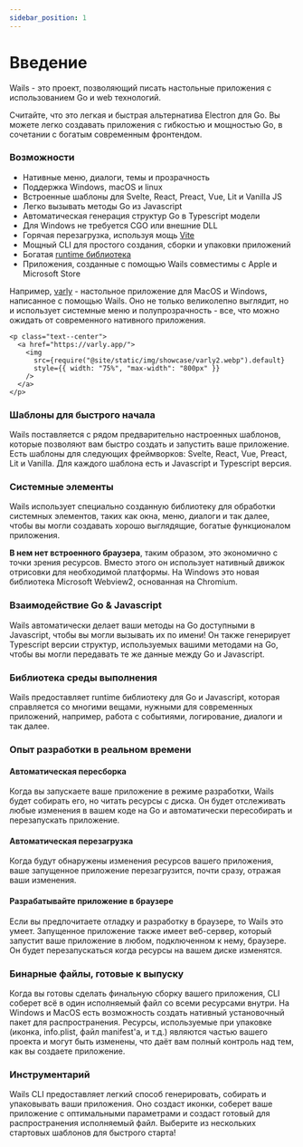 ```yaml
---
sidebar_position: 1
---
```


# Введение

Wails - это проект, позволяющий писать настольные приложения с использованием Go и web технологий.

Считайте, что это легкая и быстрая альтернатива Electron для Go. Вы можете легко создавать приложения с гибкостью и мощностью Go, в сочетании с богатым современным фронтендом.

### Возможности

- Нативные меню, диалоги, темы и прозрачность
- Поддержка Windows, macOS и linux
- Встроенные шаблоны для Svelte, React, Preact, Vue, Lit и Vanilla JS
- Легко вызывать методы Go из Javascript
- Автоматическая генерация структур Go в Typescript модели
- Для Windows не требуется CGO или внешние DLL
- Горячая перезагрузка, используя мощь [Vite](https://vitejs.dev/)
- Мощный CLI для простого создания, сборки и упаковки приложений
- Богатая [runtime библиотека](/docs/reference/runtime/intro)
- Приложения, созданные с помощью Wails совместимы с Apple и Microsoft Store

Например, [varly](https://varly.app) - настольное приложение для MacOS и Windows, написанное с помощью Wails. Оно не только великолепно выглядит, но и использует системные меню и полупрозрачность - все, что можно ожидать от современного нативного приложения.

```mdx-code-block
<p class="text--center">
  <a href="https://varly.app/">
    <img
      src={require("@site/static/img/showcase/varly2.webp").default}
      style={{ width: "75%", "max-width": "800px" }}
    />
  </a>
</p>
```

### Шаблоны для быстрого начала

Wails поставляется с рядом предварительно настроенных шаблонов, которые позволяют вам быстро создать и запустить ваше приложение. Есть шаблоны для следующих фреймворков: Svelte, React, Vue, Preact, Lit и Vanilla. Для каждого шаблона есть и Javascript и Typescript версия.

### Системные элементы

Wails использует специально созданную библиотеку для обработки системных элементов, таких как окна, меню, диалоги и так далее, чтобы вы могли создавать хорошо выглядящие, богатые функционалом приложения.

**В нем нет встроенного браузера**, таким образом, это экономично с точки зрения ресурсов. Вместо этого он использует нативный движок отрисовки для необходимой платформы. На Windows это новая библиотека Microsoft Webview2, основанная на Chromium.

### Взаимодействие Go & Javascript

Wails автоматически делает ваши методы на Go доступными в Javascript, чтобы вы могли вызывать их по имени! Он также генерирует Typescript версии структур, используемых вашими методами на Go, чтобы вы могли передавать те же данные между Go и Javascript.

### Библиотека среды выполнения

Wails предоставляет runtime библиотеку для Go и Javascript, которая справляется со многими вещами, нужными для современных приложений, например, работа с событиями, логирование, диалоги и так далее.

### Опыт разработки в реальном времени

#### Автоматическая пересборка

Когда вы запускаете ваше приложение в режиме разработки, Wails будет собирать его, но читать ресурсы с диска. Он будет отслеживать любые изменения в вашем коде на Go и автоматически пересобирать и перезапускать приложение.

#### Автоматическая перезагрузка

Когда будут обнаружены изменения ресурсов вашего приложения, ваше запущенное приложение перезагрузится, почти сразу, отражая ваши изменения.

#### Разрабатывайте приложение в браузере

Если вы предпочитаете отладку и разработку в браузере, то Wails это умеет. Запущенное приложение также имеет веб-сервер, который запустит ваше приложение в любом, подключенном к нему, браузере. Он будет перезапускаться когда ресурсы на вашем диске изменятся.

### Бинарные файлы, готовые к выпуску

Когда вы готовы сделать финальную сборку вашего приложения, CLI соберет всё в один исполняемый файл со всеми ресурсами внутри. На Windows и MacOS есть возможность создать нативный установочный пакет для распространения. Ресурсы, используемые при упаковке (иконка, info.plist, файл manifest'а, и т.д.) являются частью вашего проекта и могут быть изменены, что даёт вам полный контроль над тем, как вы создаете приложение.

### Инструментарий

Wails CLI предоставляет легкий способ генерировать, собирать и упаковывать ваши приложения. Оно создаст иконки, соберет ваше приложение с оптимальными параметрами и создаст готовый для распространения исполняемый файл. Выберите из нескольких стартовых шаблонов для быстрого старта!
